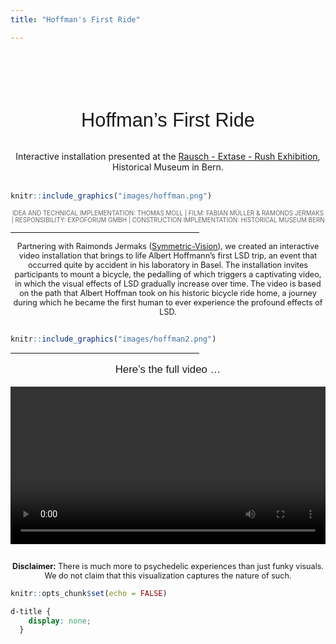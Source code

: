 ```yaml
---
title: "Hoffman's First Ride"

---
```



<div style="text-align: center; padding-top: 2em; font-size: 2.2em; font-family: 'Alata', sans-serif;">

Hoffman's First Ride

</div>

<div style="text-align: center; padding-top: 0em; font-size: 1em;">

Interactive installation presented at the <a href="https://www.bhm.ch/de/ausstellungen/wechselausstellungen/rausch-extase-rush">Rausch - Extase - Rush Exhibition</a>,  <br> Historical Museum in Bern.
<br>
<br>
</div>


```r
knitr::include_graphics("images/hoffman.png")

```
<div style="text-align: center; font-size: 0.7em; color: #666; margin-top: 0.5em; margin-bottom: 1em;"> 
   IDEA AND TECHNICAL IMPLEMENTATION: THOMAS MOLL | FILM: FABIAN MÜLLER & RAMONDS JERMAKS | 
RESPONSIBILITY: EXPOFORUM GMBH | CONSTRUCTION IMPLEMENTATION: HISTORICAL MUSEUM BERN
</div>

<hr style="width:60%;">


<div style="text-align: center;font-size: .9em;">

Partnering with Raimonds Jermaks (<a href="https://www.symmetric-vision.xyz/">Symmetric-Vision</a>), we created an interactive video installation that brings to life Albert Hoffmann's first LSD trip, an event that occurred quite by accident in his laboratory in Basel. The installation invites participants to mount a bicycle, the pedalling of which triggers a captivating video, in which the visual effects of LSD gradually increase over time. The video is based on the path that Albert Hoffman took on his historic bicycle ride home, a journey during which he became the first human to ever experience the profound effects of LSD.  <br><br>

</div>
<!-- <br style="line-height:10%;" /> -->


```r
knitr::include_graphics("images/hoffman2.png")

```


<div style="text-align: center; padding-top: 0em; font-size: .9em;">


</div>

<hr style="width:60%;">


<div style="text-align: center; padding-top: 0em; font-size: 1.2em; font-family: 'Alata', sans-serif;">
Here's the full video ...
</div>



<video width="100%" controls>
  <source src="videos/Ride_v4.mp4" type="video/mp4"> </video>


<div style="text-align: center; font-size: .9em;">
<br>
<strong>Disclaimer:</strong> There is much more to psychedelic experiences than just funky visuals. We do not claim that this visualization captures the nature of such. 
</div>




```r
knitr::opts_chunk$set(echo = FALSE)
```

```css
d-title {
    display: none;
  }
```


